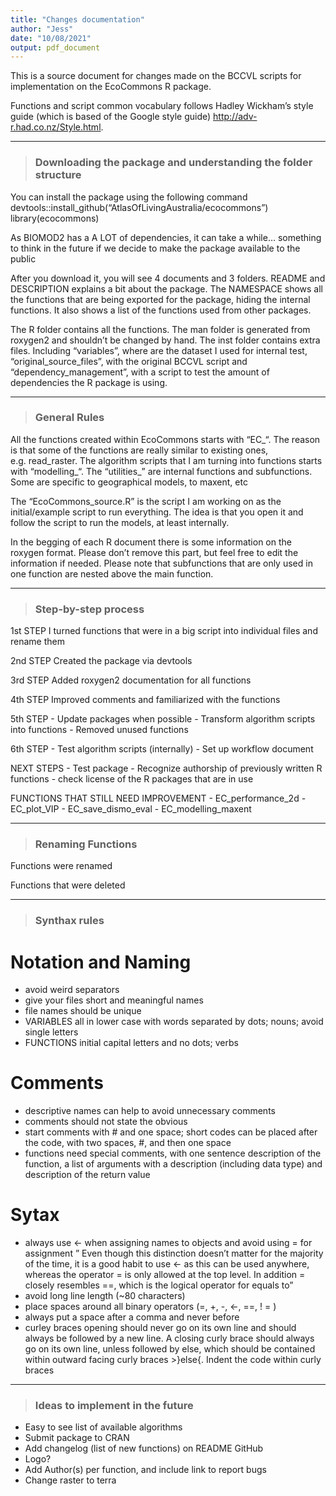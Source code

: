 ```yaml
---
title: "Changes documentation"
author: "Jess"
date: "10/08/2021"
output: pdf_document
---
```

This is a source document for changes made on the BCCVL scripts for 
implementation on the EcoCommons R package.

Functions and script common vocabulary follows Hadley Wickham’s style guide 
(which is based of the Google style guide) <http://adv-r.had.co.nz/Style.html>.

***

> ### **Downloading the package and understanding the folder structure**

You can install the package using the following command devtools::install_github("AtlasOfLivingAustralia/ecocommons")
library(ecocommons)

As BIOMOD2 has a A LOT of dependencies, it can take a while... something to think
in the future if we decide to make the package available to the public

After you download it, you will see 4 documents and 3 folders. README and DESCRIPTION
explains a bit about the package. The NAMESPACE shows all the functions that are 
being exported for the package, hiding the internal functions. It also shows a 
list of the functions used from other packages.

The R folder contains all the functions. The man folder is generated from roxygen2
and shouldn't be changed by hand. The inst folder contains extra files. Including
"variables", where are the dataset I used for internal test, "original_source_files",
with the original BCCVL script and "dependency_management", with a script to test the
amount of dependencies the R package is using.

***

> ### **General Rules**

All the functions created within EcoCommons starts with “EC_“. The reason is that 
some of the functions are really similar to existing ones, e.g. read_raster. The 
algorithm scripts that I am turning into functions starts with “modelling_“. 
The “utilities_” are internal functions and subfunctions. Some are specific to 
geographical models, to maxent, etc

The “EcoCommons_source.R” is the script I am working on as the initial/example 
script to run everything. The idea is that you open it and follow the script to
run the models, at least internally.

In the begging of each R document there is some information on the roxygen 
format. Please don't remove this part, but feel free to edit the information if
needed. Please note that subfunctions that are only used in one function are nested
above the main function.



***

> ### **Step-by-step process**

1st STEP
I turned functions that were in a big script into individual files and rename them

2nd STEP
Created the package via devtools

3rd STEP
Added roxygen2 documentation for all functions

4th STEP
Improved comments and familiarized with the functions

5th STEP
- Update packages when possible
- Transform algorithm scripts into functions
- Removed unused functions

6th STEP
- Test algorithm scripts (internally)
- Set up workflow document

NEXT STEPS
- Test package
- Recognize authorship of previously written R functions
- check license of the R packages that are in use

FUNCTIONS THAT STILL NEED IMPROVEMENT
- EC_performance_2d
- EC_plot_VIP
- EC_save_dismo_eval
- EC_modelling_maxent

***

> ### **Renaming Functions**

Functions were renamed

Functions that were deleted


***

> ### **Synthax rules**

# Notation and Naming
- avoid weird separators
- give your files short and meaningful names
- file names should be unique
- VARIABLES all in lower case with words separated by dots; nouns; avoid single letters
- FUNCTIONS initial capital letters and no dots; verbs

# Comments
- descriptive names can help to avoid unnecessary comments
- comments should not state the obvious
- start comments with # and one space; short codes can be placed after the code, with two
  spaces, #, and then one space
- functions need special comments, with one sentence description of the function, a list 
  of arguments with a description (including data type) and description of the return value

# Sytax
- always use <- when assigning names to objects and avoid using = for assignment
" Even though this distinction doesn’t matter for the majority of the time, it is a good 
habit to use <- as this can be used anywhere, whereas the operator = is only allowed at the 
top level. In addition = closely resembles ==, which is the logical operator for equals to"
 - avoid long line length (~80 characters)
 - place spaces around all binary operators (=, +, -, <-, ==, ! = )
 - always put a space after a comma and never before
 - curley braces opening should never go on its own line and should always be followed by 
   a new line. A closing curly brace should always go on its own line, unless followed by 
   else, which should be contained within outward facing curly braces >}else{. Indent the 
   code within curly braces


***

> ### **Ideas to implement in the future**

 - Easy to see list of available algorithms
 - Submit package to CRAN
 - Add changelog (list of new functions) on README GitHub
 - Logo?
 - Add Author(s) per function, and include link to report bugs
 - Change raster to terra
